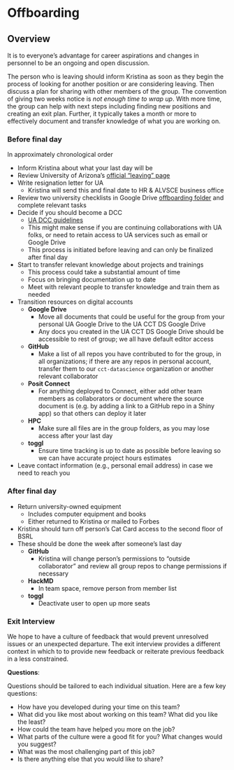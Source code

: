 # Offboarding

## Overview

It is to everyone's advantage for career aspirations and changes in personnel to be an ongoing and open discussion.

The person who is leaving should inform Kristina as soon as they begin the process of looking for another position or are considering leaving.
Then discuss a plan for sharing with other members of the group.
The convention of giving two weeks notice is *not enough time to wrap up*.
With more time, the group can help with next steps including finding new positions and creating an exit plan.
Further, it typically takes a month or more to effectively document and transfer knowledge of what you are working on.

### Before final day

In approximately chronological order

-   Inform Kristina about what your last day will be
-   Review University of Arizona's [official "leaving" page](https://hr.arizona.edu/employees-affiliates/leaving-ua)
-   Write resignation letter for UA
    -   Kristina will send this and final date to HR & ALVSCE business office
-   Review two university checklists in Google Drive [offboarding folder](https://drive.google.com/drive/folders/1t__w3Lgrf7uju6SxXb0pGkfNE0LlTdFQ?usp=drive_link) and complete relevant tasks
-   Decide if you should become a DCC
    -   [UA DCC guidelines](https://hr.arizona.edu/employees/dccs)
    -   This might make sense if you are continuing collaborations with UA folks, or need to retain access to UA services such as email or Google Drive
    -   This process is initiated before leaving and can only be finalized after final day
-   Start to transfer relevant knowledge about projects and trainings
    -   This process could take a substantial amount of time
    -   Focus on bringing documentation up to date
    -   Meet with relevant people to transfer knowledge and train them as needed
-   Transition resources on digital accounts
    -   **Google Drive**
        -   Move all documents that could be useful for the group from your personal UA Google Drive to the UA CCT DS Google Drive
        -   Any docs you created in the UA CCT DS Google Drive should be accessible to rest of group; we all have default editor access
    -   **GitHub**
        -   Make a list of all repos you have contributed to for the group, in all organizations; if there are any repos in personal account, transfer them to our `cct-datascience` organization or another relevant collaborator
    -   **Posit Connect**
        -   For anything deployed to Connect, either add other team members as collaborators or document where the source document is (e.g. by adding a link to a GitHub repo in a Shiny app) so that others can deploy it later
    -   **HPC**
        -   Make sure all files are in the group folders, as you may lose access after your last day
    -   **toggl**
        -   Ensure time tracking is up to date as possible before leaving so we can have accurate project hours estimates
-   Leave contact information (e.g., personal email address) in case we need to reach you

### After final day

-   Return university-owned equipment
    -   Includes computer equipment and books
    -   Either returned to Kristina or mailed to Forbes
-   Kristina should turn off person's Cat Card access to the second floor of BSRL
-   These should be done the week after someone's last day
    -   **GitHub**
        -   Kristina will change person's permissions to "outside collaborator" and review all group repos to change permissions if necessary
    -   **HackMD**
        -   In team space, remove person from member list
    -   **toggl**
        -   Deactivate user to open up more seats

### Exit Interview

We hope to have a culture of feedback that would prevent unresolved issues or an unexpected departure.
The exit interview provides a different context in which to to provide new feedback or reiterate previous feedback in a less constrained.

**Questions**:

Questions should be tailored to each individual situation.
Here are a few key questions:

-   How have you developed during your time on this team?
-   What did you like most about working on this team? What did you like the least?
-   How could the team have helped you more on the job?
-   What parts of the culture were a good fit for you? What changes would you suggest?
-   What was the most challenging part of this job?
-   Is there anything else that you would like to share?
